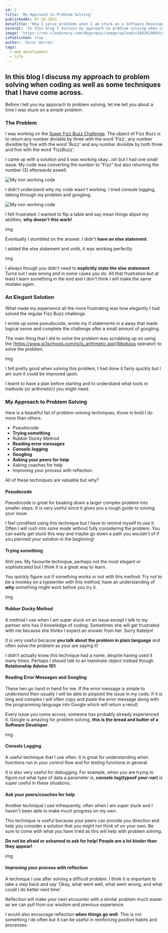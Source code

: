```yaml
---
id: 2
title: 'My Approach to Problem Solving'
publishedAt: 07-18-2022
metaTitle: 'How I solve problems when I am stuck as a Software Developer.'
excerpt: 'In this blog I discuss my approach to problem solving when coding as well as some techniques that I have come across.'
image: 'https://res.cloudinary.com/dbyprqeyc/image/upload/v1662610664/cld-sample-2.jpg'
isPublished: true
author: 'Oscar Harron'
tags:
  - web development
  - life
---
```


## In this blog I discuss my approach to problem solving when coding as well as some techniques that I have come across.

Before I tell you my apporach to problem solving, let me tell you about a time I was stuck on a simple problem.

### The Problem

I was working on the [Super Fizz Buzz Challenge](https://replit.com/@drenchoman/Super-FizzBuzz#index.js). The object of Fizz Buzz is to return any number divisble by three with the word 'Fizz', any number divisible by five with the word 'Buzz' and any number divisible by both three and five with the word 'FizzBuzz'.

I came up with a solution and it was working okay...ish but I had one small issue. My code was converting the number to "Fizz" but also returning the number (3) afterwards aswell.

<div className="inBlogImage">
  <Image
    src={'/../public/blogs/my-approach/problem.jpeg'}
    alt="My non working code"
    fill
    style={{ objectFit: 'contain' }}
    alt="The problem I was having"
  />
</div>

I didn't understand why my code wasn't working. I tried console logging, talking through my problem and googling.

<div className="inBlogImage">
  <Image
    src={'/../public/blogs/my-approach/nonworkingcode.jpeg'}
    alt="My non working code"
    fill
    style={{ objectFit: 'contain' }}
    alt="My nonworkingcode"
  />
</div>

I felt frustrated. I wanted to flip a table and say mean things abput my abilities, **why doesn't this work!**

img

Eventually I stumbled on the answer. I didn't **have an else statement**.

I added the else statement and _voilà_, it was working perfectly.

img

I always though you didn't need to **explicitly state the else statement**. Turns out I was wrong and in some cases you do. All that frustration but at least I learn something in the end and I don't think I will make the same mistake again.

### An Elegant Solution

What made my experience all the more frustrating was how elegantly I had solved the regular Fizz Buzz challenge.

I wrote up some pseudocode, wrote my if statements in a away that made logical sense and complete the challenge after a small amount of googling.

The main thing that I did to solve the problem was scrubbing up on using the [https://www.w3schools.com/js/js_arithmetic.asp](Modulus operator) to solve the problem.

img

I felt pretty good when solving this problem, I had done it fairly quickly but I am sure it could be improved upon.

I learnt to have a plan before starting and to understand what tools or methods (or arithmetic!) you might need.

### My Approach to Problem Solving

Here is a beautiful list of problem-solving techniques, those in bold I do more than others.

- Pseudocode
- **Trying something**
- Rubber Ducky Method
- **Reading error messages**
- **Console.logging**
- **Googling**
- **Asking your peers for help**
- Asking coaches for help
- Improving your process with reflection

All of these techniques are valuable but why?

#### Pseudocode

Pseudocode is great for beaking down a larger complex problem into smaller steps. It is very useful since it gives you a rough guide to solving your issue.

I feel condifent using this technique but I have to remind myself to use it. Often I will rush into _solve mode_ without fully considering the problem. You can easily get stuck this way and maybe go down a path you wouldn't of if you planned your solution in the beginning!

#### Trying something

Ahh yes. My favourite technqiue, perhaps not the most elegant or sophisticated but I think it is a great way to learn.

You quickly figure out if something works or not with this method. Try not to be a monkey on a typewriter with this method, have an understanding of **why** something might work before you try it.

img

#### Rubber Ducky Method

A method I use when I am super stuck on an issue except I talk to my partner who has 0 knowledge of coding. Sometimes she will get frustrated with me because she thinks I expect an answer from her. Sorry Katelyn!

It is very useful because **you talk about the problem in plain language** and often solve the problem as your are saying it!

I didn't actually know this technique had a name, despite having used it many times. Perhaps I should talk to an inanimate object instead though. **Relationship Advice 101**.

#### Reading Error Messages and Googling

These two go hand in hand for me. If the error message is simple to understand then usually I will be able to pinpoint the issue in my code. If it is long and complex I will often copy and paste the error message along with the programming language into Google which will return a result.

Every issue you come across, someone has probably already experienced it. Google is amazing for problem solving, **this is the bread and butter of a Software Developer**.

img

#### Console Logging

A useful technique that I use often. It is great for understanding when functions run in your control flow and for testing functions in general.

It is also very useful for debugging. For example, when you are trying to figure out what type of data a parameter is, **console.log(typeof your-var)** is super useful in these situations.

#### Ask your peers/coaches for help

Another technique I use infrequently, often when I am super stuck and I haven't been able to make much progress on my own.

This technique is useful because your peers can provide you direction and help you consider a solution that you might not think of on your own. Be sure to come with what you have tried as this will help with problem solving.

**Do not be afraid or ashamed to ask for help! People are a lot kinder than they appear!**

img

#### Improving your process with reflection

A technique I use after solving a difficult problem. I think it is important to take a step back and say 'Okay, what went well, what went wrong, and what could I do better next time'.

Reflection will make your next encounter with a similar problem much easier as we can pull from our wisdom and previous experience.

I would also encourage reflection **when things go well**. This is not something I do often but it can be useful in reinforcing positive habits and processes.

